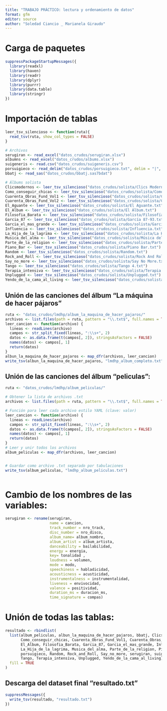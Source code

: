 ```yaml
---
title: "TRABAJO PRÁCTICO: lectura y ordenamiento de datos"
format: gfm
editor: source
author: "Soledad Ciancio _ Marianela Giraudo"
---
```


# Carga de paquetes

```r
suppressPackageStartupMessages({
  library(readxl)
  library(haven)
  library(readr)
  library(dplyr)
  library(purrr)
  library(data.table)
  library(stringr)
})
```

# Importación de tablas

```r

leer_tsv_silencioso <- function(ruta){
  read_tsv(ruta, show_col_types = FALSE)
}

# Archivos
serugiran <- read_excel("datos_crudos/serugiran.xlsx")
albumns <- read_excel("datos_crudos/albums.xlsx")
suigeneris <- read.csv("datos_crudos/suigeneris.csv")
porsuigieco <- read_delim("datos_crudos/porsuigieco.txt", delim = "|", show_col_types = FALSE)
bbatj <- read_sas("datos_crudos/bbatj.sas7bdat")

# Álbums solista
Clicsmodernos <- leer_tsv_silencioso("datos_crudos/solista/Clics Modernos.txt")
Como_conseguir_chicas <- leer_tsv_silencioso("datos_crudos/solista/Como Conseguir Chicas.txt")
Cuarenta_Obras_Fund_Vol1 <- leer_tsv_silencioso("datos_crudos/solista/Cuarenta Obras Fundamentales (Volumen 1).txt")
Cuarenta_Obras_Fund_Vol2 <- leer_tsv_silencioso("datos_crudos/solista/Cuarenta Obras Fundamentales (Volumen 2).txt")
El_Aguante <- leer_tsv_silencioso("datos_crudos/solista/El Aguante.txt")
El_Album <- leer_tsv_silencioso("datos_crudos/solista/El Álbum.txt")
Filosofia_Barata <- leer_tsv_silencioso("datos_crudos/solista/Filosofía Barata y Zapatos de Goma.txt")
Garcia_87 <- leer_tsv_silencioso("datos_crudos/solista/García 87-93.txt")
Garcia_el_mas_grande <- leer_tsv_silencioso("datos_crudos/solista/García, el Más grande.txt")
Influencia <- leer_tsv_silencioso("datos_crudos/solista/Influencia.txt")
La_Hija_de_la_lagrima <- leer_tsv_silencioso("datos_crudos/solista/La Hija De La Lagrima.txt")
Musica_del_alma <- leer_tsv_silencioso("datos_crudos/solista/Música del Alma (En vivo).txt")
Parte_de_la_religion <- leer_tsv_silencioso("datos_crudos/solista/Parte De La Religion.txt")
Piano_Bar <- leer_tsv_silencioso("datos_crudos/solista/Piano Bar.txt")
Random <- leer_tsv_silencioso("datos_crudos/solista/Random.txt")
Rock_and_Roll <- leer_tsv_silencioso("datos_crudos/solista/Rock And Roll Yo.txt")
Say_no_more <- leer_tsv_silencioso("datos_crudos/solista/Say No More.txt")
Tango <- leer_tsv_silencioso("datos_crudos/solista/Tango 4.txt")
Terapia_intensiva <- leer_tsv_silencioso("datos_crudos/solista/Terapia Intensiva.txt")
Unplugged <- leer_tsv_silencioso("datos_crudos/solista/Unplugged.txt")
Yendo_de_la_cama_al_living <- leer_tsv_silencioso("datos_crudos/solista/Yendo De La Cama Al Living.txt")

```

## Unión de las canciones del álbum "La máquina de hacer pájaros"

```r
ruta <- "datos_crudos/lmdhp/album_la_maquina_de_hacer_pajaros/"
archivos <- list.files(path = ruta, pattern = "\\.txt$", full.names = TRUE)
leer_cancion <- function(archivo) {
  lineas <- readLines(archivo)
  campos <- str_split_fixed(lineas, ":\\s+", 2)
  datos <- as.data.frame(t(campos[, 2]), stringsAsFactors = FALSE)
  names(datos) <- campos[, 1]
  return(datos)
}
albun_la_maquina_de_hacer_pajaros <- map_dfr(archivos, leer_cancion)
write_tsv(albun_la_maquina_de_hacer_pajaros, "lmdhp_album_completo.txt")

```

## Unión de las canciones del álbum "peliculas":

```r
ruta <- "datos_crudos/lmdhp/album_peliculas/"

# Obtener la lista de archivos .txt
archivos <- list.files(path = ruta, pattern = "\\.txt$", full.names = TRUE)

# Función para leer cada archivo estilo YAML (clave: valor)
leer_cancion <- function(archivo) {
  lineas <- readLines(archivo)
  campos <- str_split_fixed(lineas, ":\\s+", 2)
  datos <- as.data.frame(t(campos[, 2]), stringsAsFactors = FALSE)
  names(datos) <- campos[, 1]
  return(datos)
}
# Leer y unir todos los archivos
album_peliculas <- map_dfr(archivos, leer_cancion)


# Guardar como archivo .txt separado por tabulaciones
write_tsv(album_peliculas, "lmdhp_album_peliculas.txt")



```

# Cambio de los nombres de las variables:

```r

serugiran <- rename(serugiran, 
                    name = cancion, 
                    track_number = nro_track, 
                    disc_number = nro_disco, 
                    album_name= album_nombre, 
                    album_artist = album_artista, 
                    danceability = bailabilidad,
                    energy = energia, 
                    key= tonalidad , 
                    loudness = volumen, 
                    mode = modo,
                    speechiness = habladicidad, 
                    acousticness = acusticidad, 
                    instrumentalness = instrumentalidad,
                    liveness = envivocidad, 
                    valence = positividad, 
                    duration_ms = duracion_ms,
                    time_signature = compas)

```

# Unión de todas las tablas:

```r
resultado <- rbindlist(
  list(album_peliculas, albun_la_maquina_de_hacer_pajaros, bbatj, Clicsmodernos,
       Como_conseguir_chicas, Cuarenta_Obras_Fund_Vol1, Cuarenta_Obras_Fund_Vol2, El_Aguante,
       El_Album, Filosofia_Barata, Garcia_87, Garcia_el_mas_grande, Influencia,
       La_Hija_de_la_lagrima, Musica_del_alma, Parte_de_la_religion, Piano_Bar,
       porsuigieco, Random, Rock_and_Roll, Say_no_more, serugiran, suigeneris,
       Tango, Terapia_intensiva, Unplugged, Yendo_de_la_cama_al_living),
  fill = TRUE
)

```

## Descarga del dataset final "resultado.txt"

```r
suppressMessages({
  write_tsv(resultado, "resultado.txt")
})

```
